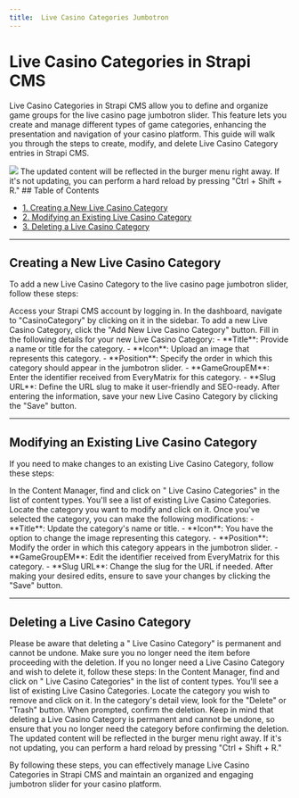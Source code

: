 ```yaml
---
title:  Live Casino Categories Jumbotron
---
```


#  Live Casino Categories in Strapi CMS

 Live Casino Categories in Strapi CMS allow you to define and organize game groups for the live casino page jumbotron slider. This feature lets you create and manage different types of game categories, enhancing the presentation and navigation of your casino platform. This guide will walk you through the steps to create, modify, and delete  Live Casino Category entries in Strapi CMS.
<Frame>
  <img src="/images/content-types/livecasinocategory.png" style={{ borderRadius: '0.5rem' }} />
</Frame>
<Tip>
  The updated content will be reflected in the burger menu right away. If it's not updating, you can perform a hard reload by pressing "Ctrl + Shift + R."
</Tip>
## Table of Contents

- [1. Creating a New  Live Casino Category](#creating-a-new-live-casino-category)
- [2. Modifying an Existing  Live Casino Category](#modifying-an-existing-live-casino-category)
- [3. Deleting a  Live Casino Category](#deleting-a-live-casino-category)

---

## Creating a New  Live Casino Category

To add a new  Live Casino Category to the live casino page jumbotron slider, follow these steps:

<Steps>
  <Step title="Log In to Your Strapi CMS Account">
    Access your Strapi CMS account by logging in.
  </Step>
  <Step title="Access ' Live Casino Categories' in the Dashboard">
    In the dashboard, navigate to "CasinoCategory" by clicking on it in the sidebar.
  </Step>
  <Step title="Create a New  Live Casino Category">
    To add a new  Live Casino Category, click the "Add New  Live Casino Category" button.
  </Step>
  <Step title="Fill in the  Live Casino Category Details">
    Fill in the following details for your new  Live Casino Category:
    - **Title**: Provide a name or title for the category.
    - **Icon**: Upload an image that represents this category.
    - **Position**: Specify the order in which this category should appear in the jumbotron slider.
    - **GameGroupEM**: Enter the identifier received from EveryMatrix for this category.
    - **Slug URL**: Define the URL slug to make it <Tooltip tip="SEO-ready and user friendly urls are short and meaningful">user-friendly and SEO-ready.</Tooltip>
  </Step>
  <Step title="Save Your  Live Casino Category">
    After entering the information, save your new  Live Casino Category by clicking the "Save" button.
  </Step>
</Steps>

---

## Modifying an Existing  Live Casino Category

If you need to make changes to an existing  Live Casino Category, follow these steps:

<Steps>
  <Step title="Access ' Live Casino Categories' in the Content Manager">
    In the Content Manager, find and click on " Live Casino Categories" in the list of content types.
  </Step>
  <Step title="Select the Category to Edit">
    You'll see a list of existing  Live Casino Categories. Locate the category you want to modify and click on it.
  </Step>
  <Step title="Edit Category Properties">
    Once you've selected the category, you can make the following modifications:
    - **Title**: Update the category's name or title.
    - **Icon**: You have the option to change the image representing this category.
    - **Position**: Modify the order in which this category appears in the jumbotron slider.
    - **GameGroupEM**: Edit the identifier received from EveryMatrix for this category.
    - **Slug URL**: Change the slug for the URL if needed.
  </Step>
  <Step title="Save Your Changes">
    After making your desired edits, ensure to save your changes by clicking the "Save" button.
  </Step>
</Steps>

---

## Deleting a  Live Casino Category
<Warning>
  Please be aware that deleting a " Live Casino Category" is permanent and cannot be undone. Make sure you no longer need the item before proceeding with the deletion.
</Warning>
If you no longer need a  Live Casino Category and wish to delete it, follow these steps:

<Steps>
  <Step title="Access ' Live Casino Categories' in the Content Manager">
    In the Content Manager, find and click on " Live Casino Categories" in the list of content types.
  </Step>
  <Step title="Select the Category to Delete">
    You'll see a list of existing  Live Casino Categories. Locate the category you wish to remove and click on it.
  </Step>
  <Step title="Delete the Category">
    In the category's detail view, look for the "Delete" or "Trash" button.
  </Step>
  <Step title="Confirm Deletion">
    When prompted, confirm the deletion. Keep in mind that deleting a  Live Casino Category is permanent and cannot be undone, so ensure that you no longer need the category before confirming the deletion.
  </Step>
</Steps>

<Tip>
  The updated content will be reflected in the burger menu right away. If it's not updating, you can perform a hard reload by pressing "Ctrl + Shift + R."
</Tip>

By following these steps, you can effectively manage  Live Casino Categories in Strapi CMS and maintain an organized and engaging jumbotron slider for your casino platform.

